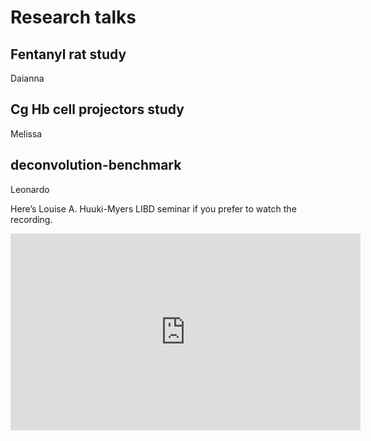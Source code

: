 # Research talks

## Fentanyl rat study

Daianna

<script defer class="speakerdeck-embed" data-id="de52410ece4c4bc4954a97456ee0464f" data-ratio="1.7772511848341233" src="//speakerdeck.com/assets/embed.js"></script>

## Cg Hb cell projectors study

Melissa

<script defer class="speakerdeck-embed" data-id="95dac4bc0e2346af905e9572a5b0bbde" data-ratio="1.414516129032258" src="//speakerdeck.com/assets/embed.js"></script>

## deconvolution-benchmark

Leonardo

<script defer class="speakerdeck-embed" data-id="fd1854eec3e545a3b411b9a0bac31125" data-ratio="1.7772511848341233" src="//speakerdeck.com/assets/embed.js"></script>

Here's Louise A. Huuki-Myers LIBD seminar if you prefer to watch the recording.

<iframe width="560" height="315" src="https://www.youtube.com/embed/6fTnp_hcYeI?si=aHW3JzB5lfiiu_ig" title="YouTube video player" frameborder="0" allow="accelerometer; autoplay; clipboard-write; encrypted-media; gyroscope; picture-in-picture; web-share" referrerpolicy="strict-origin-when-cross-origin" allowfullscreen></iframe>
